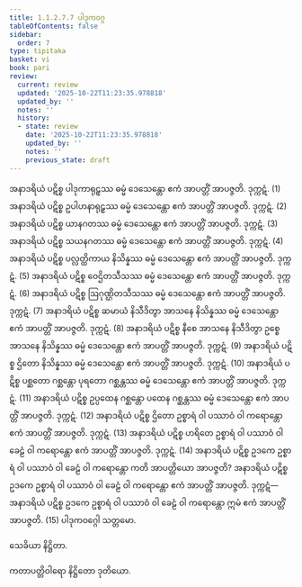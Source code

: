 ```yaml
---
title: 1.1.2.7.7 ပါဒုကဝဂ္ဂ
tableOfContents: false
sidebar:
  order: 7
type: tipitaka
basket: vi
book: pari
review:
  current: review
  updated: '2025-10-22T11:23:35.978818'
  updated_by: ''
  notes: ''
  history:
  - state: review
    date: '2025-10-22T11:23:35.978818'
    updated_by: ''
    notes: ''
    previous_state: draft
---
```



<ReviewStatus review={frontmatter.review} showDetails={true} />

<HypothesisAnnotation frontmatter={frontmatter} />

<DynamicBreadcrumb />

<Division number="181" book="pari" e="ch" v="5" p="78">

<Paragraph number="557" book="pari">
အနာဒရိယံ ပဋိစ္စ ပါဒုကာရုဠှဿ ဓမ္မံ ဒေသေန္တော ဧကံ အာပတ္တိံ အာပဇ္ဇတိ. ဒုက္ကဋံ. (1)
</Paragraph>

<Paragraph number="558" book="pari">
အနာဒရိယံ ပဋိစ္စ ဥပါဟနာရုဠှဿ ဓမ္မံ ဒေသေန္တော ဧကံ အာပတ္တိံ အာပဇ္ဇတိ. ဒုက္ကဋံ. (2)
</Paragraph>

<Paragraph number="559" book="pari">
အနာဒရိယံ ပဋိစ္စ ယာနဂတဿ ဓမ္မံ ဒေသေန္တော ဧကံ အာပတ္တိံ အာပဇ္ဇတိ. ဒုက္ကဋံ. (3)
</Paragraph>

<Paragraph number="560" book="pari">
အနာဒရိယံ ပဋိစ္စ သယနဂတဿ ဓမ္မံ ဒေသေန္တော ဧကံ အာပတ္တိံ အာပဇ္ဇတိ. ဒုက္ကဋံ. (4)
</Paragraph>

<Paragraph number="561" book="pari">
အနာဒရိယံ ပဋိစ္စ ပလ္လတ္ထိကာယ နိသိန္နဿ ဓမ္မံ ဒေသေန္တော ဧကံ အာပတ္တိံ အာပဇ္ဇတိ. ဒုက္ကဋံ. (5)
</Paragraph>

<Paragraph number="562" book="pari">
အနာဒရိယံ ပဋိစ္စ ဝေဌိတသီသဿ ဓမ္မံ ဒေသေန္တော ဧကံ အာပတ္တိံ အာပဇ္ဇတိ. ဒုက္ကဋံ. (6)
</Paragraph>

<Paragraph number="563" book="pari">
အနာဒရိယံ ပဋိစ္စ ဩဂုဏ္ဌိတသီသဿ ဓမ္မံ ဒေသေန္တော ဧကံ အာပတ္တိံ အာပဇ္ဇတိ. ဒုက္ကဋံ. (7)
</Paragraph>

<Paragraph number="564" book="pari">
အနာဒရိယံ ပဋိစ္စ ဆမာယံ နိသီဒိတွာ အာသနေ နိသိန္နဿ ဓမ္မံ ဒေသေန္တော ဧကံ အာပတ္တိံ အာပဇ္ဇတိ. ဒုက္ကဋံ. (8)
</Paragraph>

<Paragraph number="565" book="pari">
အနာဒရိယံ ပဋိစ္စ နီစေ အာသနေ နိသီဒိတွာ ဥစ္စေ အာသနေ နိသိန္နဿ ဓမ္မံ ဒေသေန္တော ဧကံ အာပတ္တိံ အာပဇ္ဇတိ. ဒုက္ကဋံ. (9)
</Paragraph>

<Paragraph number="566" book="pari">
အနာဒရိယံ ပဋိစ္စ ဌိတော နိသိန္နဿ ဓမ္မံ ဒေသေန္တော ဧကံ အာပတ္တိံ အာပဇ္ဇတိ. ဒုက္ကဋံ. (10)
</Paragraph>

<Paragraph number="567" book="pari">
အနာဒရိယံ ပဋိစ္စ ပစ္ဆတော ဂစ္ဆန္တော ပုရတော ဂစ္ဆန္တဿ ဓမ္မံ ဒေသေန္တော ဧကံ အာပတ္တိံ အာပဇ္ဇတိ. ဒုက္ကဋံ. (11)
</Paragraph>

<Paragraph number="568" book="pari">
အနာဒရိယံ ပဋိစ္စ ဥပ္ပထေန ဂစ္ဆန္တော ပထေန ဂစ္ဆန္တဿ ဓမ္မံ ဒေသေန္တော ဧကံ အာပတ္တိံ အာပဇ္ဇတိ. ဒုက္ကဋံ. (12)
</Paragraph>

<Paragraph number="569" book="pari">
အနာဒရိယံ ပဋိစ္စ ဌိတော ဥစ္စာရံ ဝါ ပဿာဝံ ဝါ ကရောန္တော ဧကံ အာပတ္တိံ အာပဇ္ဇတိ. ဒုက္ကဋံ. (13)
</Paragraph>

<Paragraph number="570" book="pari">
အနာဒရိယံ ပဋိစ္စ ဟရိတေ ဥစ္စာရံ ဝါ ပဿာဝံ ဝါ ခေဠံ ဝါ ကရောန္တော ဧကံ အာပတ္တိံ အာပဇ္ဇတိ. ဒုက္ကဋံ. (14)
</Paragraph>

<Paragraph number="571" book="pari">
အနာဒရိယံ ပဋိစ္စ ဥဒကေ ဥစ္စာရံ ဝါ ပဿာဝံ ဝါ ခေဠံ ဝါ ကရောန္တော ကတိ အာပတ္တိယော အာပဇ္ဇတိ? အနာဒရိယံ ပဋိစ္စ ဥဒကေ ဥစ္စာရံ ဝါ ပဿာဝံ ဝါ ခေဠံ ဝါ ကရောန္တော ဧကံ အာပတ္တိံ အာပဇ္ဇတိ. ဒုက္ကဋံ—  အနာဒရိယံ ပဋိစ္စ ဥဒကေ ဥစ္စာရံ ဝါ ပဿာဝံ ဝါ ခေဠံ ဝါ ကရောန္တော ဣမံ ဧကံ အာပတ္တိံ အာပဇ္ဇတိ. (15)

</Paragraph>
</Division>

<Paragraph number="572" type="center" book="pari">
ပါဒုကဝဂ္ဂေါ သတ္တမော.

  
သေခိယာ နိဋ္ဌိတာ.

  
ကတာပတ္တိဝါရော နိဋ္ဌိတော ဒုတိယော.
</Paragraph>